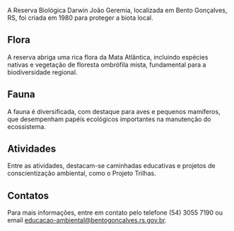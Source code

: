 A Reserva Biológica Darwin João Geremia, localizada em Bento Gonçalves, RS, foi criada em 1980 para proteger a biota local.

## Flora

A reserva abriga uma rica flora da Mata Atlântica, incluindo espécies nativas e vegetação de floresta ombrófila mista, fundamental para a biodiversidade regional.

## Fauna

A fauna é diversificada, com destaque para aves e pequenos mamíferos, que desempenham papéis ecológicos importantes na manutenção do ecossistema.

## Atividades

Entre as atividades, destacam-se caminhadas educativas e projetos de conscientização ambiental, como o Projeto Trilhas.

## Contatos

Para mais informações, entre em contato pelo telefone (54) 3055 7190 ou email educacao-ambiental@bentogoncalves.rs.gov.br.
